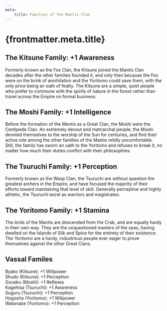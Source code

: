 ```yaml
---
meta:
    title: Families of the Mantis Clan
---
```

# {frontmatter.meta.title}

## The Kitsune Family: +1 Awareness

Formerly known as the Fox Clan, the Kitsune joined the Mantis Clan decades after the other families founded it, and only then because the Fox were on the brink of annihilation and the Yoritomo could save them, with the only price being an oath of fealty. The Kitsune are a simple, quiet people who prefer to commune with the spirits of nature in the forest rather than travel across the Empire on formal business.

## The Moshi Family: +1 Intelligence

Before the formation of the Mantis as a Great Clan, the Moshi were the Centipede Clan. An extremely devout and matriarchal people, the Moshi devoted themselves to the worship of the Sun for centuries, and find their active role among the other families of the Mantis mildly uncomfortable. Still, the family has sworn an oath to the Yoritomo and refuses to break it, no matter how much their duties conflict with their philosophies.

## The Tsuruchi Family: +1 Perception

Formerly known as the Wasp Clan, the Tsuruchi are without question the greatest archers in the Empire, and have focused the majority of their efforts toward maintaining that level of skill. Generally perceptive and highly athletic, the Tsuruchi excel as warriors and magistrates.

## The Yoritomo Family: +1 Stamina

The lords of the Mantis are descended from the Crab, and are equally hardy in their own way. They are the unquestioned masters of the seas, having dwelled on the Islands of Silk and Spice for the entirety of their existence. The Yoritomo are a hardy, industrious people ever eager to prove themselves against the other Great Clans.

## Vassal Familes

Byako (Kitsune): +1 Willpower<br/>
Shudo (Kitsune): +1 Perception<br/>
Goraiku (Moshi): +1 Reflexes<br/>
Kagehisa (Tsuruchi): +1 Awareness<br/>
Suguru (Tsuruchi): +1 Perception<br/>
Hogosha (Yoritomo): +1 Willpower<br/>
Watanabe (Yoritomo): +1 Perception

